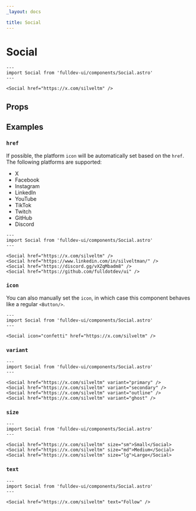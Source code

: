 ```yaml
---
_layout: docs

title: Social
---
```


# Social


```astro live
---
import Social from 'fulldev-ui/components/Social.astro'
---

<Social href="https://x.com/silveltm" />
```

## Props

<PropsTable />

## Examples

### `href`

If possible, the platform `icon` will be automatically set based on the `href`. The following platforms are supported:

- X
- Facebook
- Instagram
- LinkedIn
- YouTube
- TikTok
- Twitch
- GitHub
- Discord

```astro live
---
import Social from 'fulldev-ui/components/Social.astro'
---

<Social href="https://x.com/silveltm" />
<Social href="https://www.linkedin.com/in/silveltman/" />
<Social href="https://discord.gg/vXZqMbadm8" />
<Social href="https://github.com/fulldotdev/ui" />
```

### `icon`

You can also manually set the `icon`, in which case this component behaves like a regular `<Button/>`.

```astro live
---
import Social from 'fulldev-ui/components/Social.astro'
---

<Social icon="confetti" href="https://x.com/silveltm" />
```

### `variant`

```astro live
---
import Social from 'fulldev-ui/components/Social.astro'
---

<Social href="https://x.com/silveltm" variant="primary" />
<Social href="https://x.com/silveltm" variant="secondary" />
<Social href="https://x.com/silveltm" variant="outline" />
<Social href="https://x.com/silveltm" variant="ghost" />
```

### `size`

```astro live
---
import Social from 'fulldev-ui/components/Social.astro'
---

<Social href="https://x.com/silveltm" size="sm">Small</Social>
<Social href="https://x.com/silveltm" size="md">Medium</Social>
<Social href="https://x.com/silveltm" size="lg">Large</Social>
```

### `text`

```astro live
---
import Social from 'fulldev-ui/components/Social.astro'
---

<Social href="https://x.com/silveltm" text="Follow" />
```
